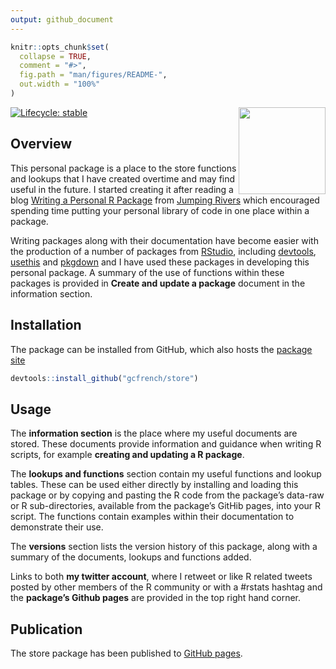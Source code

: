 ```yaml
---
output: github_document
---
```


<!-- README.md is generated from README.Rmd. Please edit that file -->

```r
knitr::opts_chunk$set(
  collapse = TRUE,
  comment = "#>",
  fig.path = "man/figures/README-",
  out.width = "100%"
)
```

<img src='man/figures/logo.png' align="right" height="139" /> 

<!-- badges: start -->
[![Lifecycle: stable](https://img.shields.io/badge/lifecycle-stable-brightgreen.svg)](https://lifecycle.r-lib.org/articles/stages.html#stable)
<!-- badges: end -->

## Overview

This personal package is a place to the store functions and lookups that I have 
created overtime and may find useful in the future. I started creating it after reading 
a blog [Writing a Personal R Package](https://www.jumpingrivers.com/blog/personal-r-package/) 
from [Jumping Rivers](https://www.jumpingrivers.com/) which encouraged spending time 
putting your personal library of code in one place within a package.

Writing packages along with their documentation have become easier with the production 
of a number of packages from [RStudio](https://rstudio.com/), including [devtools](https://devtools.r-lib.org/), [usethis](https://usethis.r-lib.org/) and [pkgdown](https://pkgdown.r-lib.org/) and I have used these packages in developing this 
personal package. A summary of the use of functions within these packages is provided in
**Create and update a package** document in the information section.

## Installation

The package can be installed from GitHub, which also hosts the [package site](https://gcfrench.github.io/store)

```r
devtools::install_github("gcfrench/store")
```

## Usage

The **information section** is the place where my useful documents are stored. These
documents provide information and guidance when writing R scripts, for example 
**creating and updating a R package**.

The **lookups and functions** section contain my useful functions and lookup tables. 
These can be used either directly by installing and loading this package or by copying 
and pasting the R code from the package's data-raw or R sub-directories, available from
the package's GitHib pages, into your R script. The functions contain examples within 
their documentation to demonstrate their use.

The **versions** section lists the version history of this package, along with a summary of 
the documents, lookups and functions added.

Links to both **my twitter account**, where I retweet or like R related tweets posted by 
other members of the R community or with a #rstats hashtag and the **package's Github pages** 
are provided in the top right hand corner.

## Publication

The store package has been published to [GitHub pages](https://gcfrench.github.io/store).



